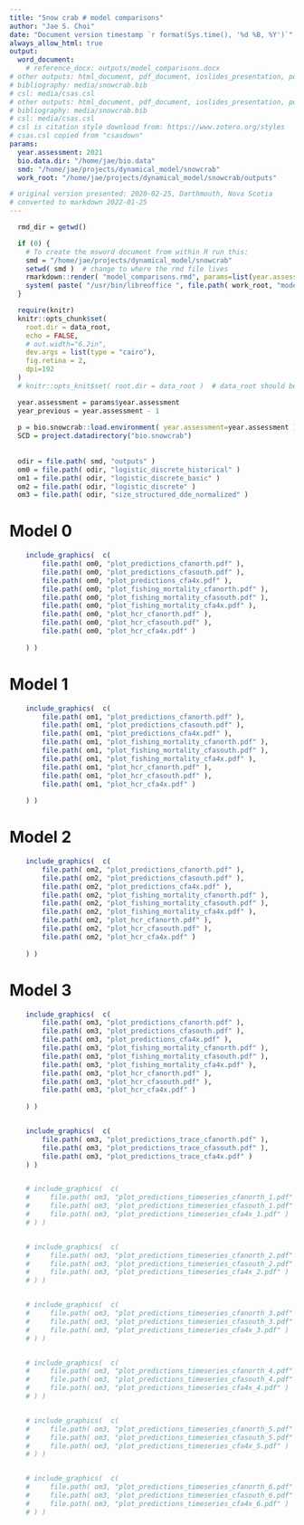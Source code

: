```yaml
---
title: "Snow crab # model comparisons"
author: "Jae S. Choi"
date: "Document version timestamp `r format(Sys.time(), '%d %B, %Y')`"
always_allow_html: true
output: 
  word_document:
    # reference_docx: outputs/model_comparisons.docx
# other outputs: html_document, pdf_document, ioslides_presentation, powerpoint_presentation
# bibliography: media/snowcrab.bib 
# csl: media/csas.csl
# other outputs: html_document, pdf_document, ioslides_presentation, powerpoint_presentation
# bibliography: media/snowcrab.bib 
# csl: media/csas.csl
# csl is citation style download from: https://www.zotero.org/styles
# csas.csl copied from "csasdown"
params:
  year.assessment: 2021
  bio.data.dir: "/home/jae/bio.data"
  smd: "/home/jae/projects/dynamical_model/snowcrab"  
  work_root: "/home/jae/projects/dynamical_model/snowcrab/outputs"

# original version presented: 2020-02-25, Darthmouth, Nova Scotia
# converted to markdown 2022-01-25
---
```



<!--- set up R-environment --->
```r
  rmd_dir = getwd()

  if (0) {
    # To create the msword document from within R run this:
    smd = "/home/jae/projects/dynamical_model/snowcrab"
    setwd( smd )  # change to where the rmd file lives
    rmarkdown::render( "model_comparisons.rmd", params=list(year.assessment=2021 ),  output_dir=work_root )
    system( paste( "/usr/bin/libreoffice ", file.path( work_root, "model_comparisons.docx") ) )
  }

  require(knitr)
  knitr::opts_chunk$set( 
    root.dir = data_root, 
    echo = FALSE, 
    # out.width="6.2in", 
    dev.args = list(type = "cairo"), 
    fig.retina = 2, 
    dpi=192
  )
  # knitr::opts_knit$set( root.dir = data_root )  # data_root should be defined in your Rprofile

  year.assessment = params$year.assessment
  year_previous = year.assessment - 1
  
  p = bio.snowcrab::load.environment( year.assessment=year.assessment )
  SCD = project.datadirectory("bio.snowcrab")
  
  
  odir = file.path( smd, "outputs" )
  om0 = file.path( odir, "logistic_discrete_historical" )
  om1 = file.path( odir, "logistic_discrete_basic" )
  om2 = file.path( odir, "logistic_discrete" )
  om3 = file.path( odir, "size_structured_dde_normalized" )

```


# Model 0

```r

    include_graphics(  c(
        file.path( om0, "plot_predictions_cfanorth.pdf" ), 
        file.path( om0, "plot_predictions_cfasouth.pdf" ), 
        file.path( om0, "plot_predictions_cfa4x.pdf" ), 
        file.path( om0, "plot_fishing_mortality_cfanorth.pdf" ), 
        file.path( om0, "plot_fishing_mortality_cfasouth.pdf" ), 
        file.path( om0, "plot_fishing_mortality_cfa4x.pdf" ), 
        file.path( om0, "plot_hcr_cfanorth.pdf" ), 
        file.path( om0, "plot_hcr_cfasouth.pdf" ), 
        file.path( om0, "plot_hcr_cfa4x.pdf" )
 
    ) )

```

# Model 1

```r

    include_graphics(  c(
        file.path( om1, "plot_predictions_cfanorth.pdf" ), 
        file.path( om1, "plot_predictions_cfasouth.pdf" ), 
        file.path( om1, "plot_predictions_cfa4x.pdf" ), 
        file.path( om1, "plot_fishing_mortality_cfanorth.pdf" ), 
        file.path( om1, "plot_fishing_mortality_cfasouth.pdf" ), 
        file.path( om1, "plot_fishing_mortality_cfa4x.pdf" ), 
        file.path( om1, "plot_hcr_cfanorth.pdf" ), 
        file.path( om1, "plot_hcr_cfasouth.pdf" ), 
        file.path( om1, "plot_hcr_cfa4x.pdf" )
 
    ) )

```

# Model 2

```r

    include_graphics(  c(
        file.path( om2, "plot_predictions_cfanorth.pdf" ), 
        file.path( om2, "plot_predictions_cfasouth.pdf" ), 
        file.path( om2, "plot_predictions_cfa4x.pdf" ), 
        file.path( om2, "plot_fishing_mortality_cfanorth.pdf" ), 
        file.path( om2, "plot_fishing_mortality_cfasouth.pdf" ), 
        file.path( om2, "plot_fishing_mortality_cfa4x.pdf" ), 
        file.path( om2, "plot_hcr_cfanorth.pdf" ), 
        file.path( om2, "plot_hcr_cfasouth.pdf" ), 
        file.path( om2, "plot_hcr_cfa4x.pdf" )
 
    ) )

```

# Model 3

```r

    include_graphics(  c(
        file.path( om3, "plot_predictions_cfanorth.pdf" ), 
        file.path( om3, "plot_predictions_cfasouth.pdf" ), 
        file.path( om3, "plot_predictions_cfa4x.pdf" ), 
        file.path( om3, "plot_fishing_mortality_cfanorth.pdf" ), 
        file.path( om3, "plot_fishing_mortality_cfasouth.pdf" ), 
        file.path( om3, "plot_fishing_mortality_cfa4x.pdf" ), 
        file.path( om3, "plot_hcr_cfanorth.pdf" ), 
        file.path( om3, "plot_hcr_cfasouth.pdf" ), 
        file.path( om3, "plot_hcr_cfa4x.pdf" )
 
    ) )


    include_graphics(  c(
        file.path( om3, "plot_predictions_trace_cfanorth.pdf" ), 
        file.path( om3, "plot_predictions_trace_cfasouth.pdf" ), 
        file.path( om3, "plot_predictions_trace_cfa4x.pdf" )
    ) )


    # include_graphics(  c(
    #     file.path( om3, "plot_predictions_timeseries_cfanorth_1.pdf" ), 
    #     file.path( om3, "plot_predictions_timeseries_cfasouth_1.pdf" ), 
    #     file.path( om3, "plot_predictions_timeseries_cfa4x_1.pdf" )
    # ) )


    # include_graphics(  c(
    #     file.path( om3, "plot_predictions_timeseries_cfanorth_2.pdf" ), 
    #     file.path( om3, "plot_predictions_timeseries_cfasouth_2.pdf" ), 
    #     file.path( om3, "plot_predictions_timeseries_cfa4x_2.pdf" )
    # ) )


    # include_graphics(  c(
    #     file.path( om3, "plot_predictions_timeseries_cfanorth_3.pdf" ), 
    #     file.path( om3, "plot_predictions_timeseries_cfasouth_3.pdf" ), 
    #     file.path( om3, "plot_predictions_timeseries_cfa4x_3.pdf" )
    # ) )


    # include_graphics(  c(
    #     file.path( om3, "plot_predictions_timeseries_cfanorth_4.pdf" ), 
    #     file.path( om3, "plot_predictions_timeseries_cfasouth_4.pdf" ), 
    #     file.path( om3, "plot_predictions_timeseries_cfa4x_4.pdf" )
    # ) )


    # include_graphics(  c(
    #     file.path( om3, "plot_predictions_timeseries_cfanorth_5.pdf" ), 
    #     file.path( om3, "plot_predictions_timeseries_cfasouth_5.pdf" ), 
    #     file.path( om3, "plot_predictions_timeseries_cfa4x_5.pdf" )
    # ) )


    # include_graphics(  c(
    #     file.path( om3, "plot_predictions_timeseries_cfanorth_6.pdf" ), 
    #     file.path( om3, "plot_predictions_timeseries_cfasouth_6.pdf" ), 
    #     file.path( om3, "plot_predictions_timeseries_cfa4x_6.pdf" )
    # ) )



```


